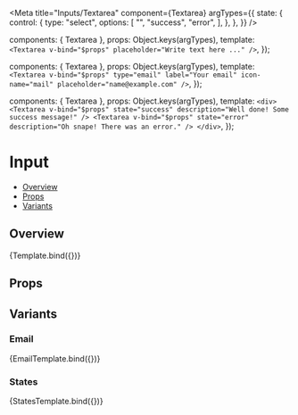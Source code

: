 
<Meta
  title="Inputs/Textarea"
  component={Textarea}
  argTypes={{
    state: {
      control: {
        type: "select",
        options: [
          "",
          "success",
          "error",
        ],
      },
    },
  }}
/>

  components: { Textarea },
  props: Object.keys(argTypes),
  template: `<Textarea v-bind="$props" placeholder="Write text here ..." />`,
});

  components: { Textarea },
  props: Object.keys(argTypes),
  template: `<Textarea v-bind="$props" type="email" label="Your email" icon-name="mail" placeholder="name@example.com" />`,
});

  components: { Textarea },
  props: Object.keys(argTypes),
  template: `
    <div>
      <Textarea v-bind="$props" state="success" description="Well done! Some success message!" />
      <Textarea v-bind="$props" state="error" description="Oh snape! There was an error." />
    </div>
  `,
});

# Input

- [Overview](#overview)
- [Props](#props)
- [Variants](#variants)

## Overview

<Canvas>
  <Story name="Overview">
    {Template.bind({})}
  </Story>
</Canvas>

## Props

<ArgsTable story="Overview" />

## Variants

### Email
<Canvas>
  <Story name="Email">
    {EmailTemplate.bind({})}
  </Story>
</Canvas>

### States
<Canvas>
  <Story name="States">
    {StatesTemplate.bind({})}
  </Story>
</Canvas>
